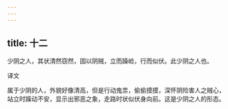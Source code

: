 ```yaml
---
---
---
```

title: 十二
---




少阴之人，其状清然窃然，固以阴贼，立而躁崄，行而似伏。此少阴之人也。

译文

属于少阴的人，外貌好像清高，但是行动鬼祟，偷偷摸摸，深怀阴险害人之贼心，站立时躁动不安，显示出邪恶之象，走路时状似伏身向前。这是少阴之人的形态。